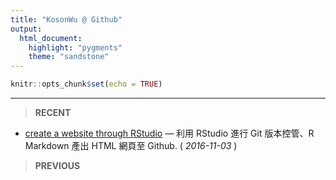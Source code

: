 ```yaml
---
title: "KosonWu @ Github"
output: 
  html_document:
    highlight: "pygments"
    theme: "sandstone"
---
```


```r
knitr::opts_chunk$set(echo = TRUE)
```

***

> __RECENT__

* [create a website through RStudio](./createWebsite.html) --- 
利用 RStudio 進行 Git 版本控管、R Markdown 產出 HTML 網頁至 Github. 
( *2016-11-03* )

> __PREVIOUS__
